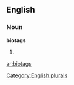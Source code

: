 ==English==

===Noun===
'''biotags'''

# {{plural of|[[biotag]]}}

[[Category:English plurals]]

[[ar:biotags]]